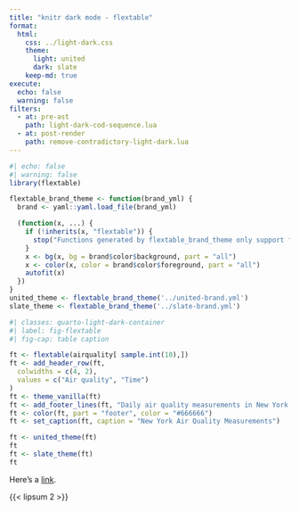 ```yaml
---
title: "knitr dark mode - flextable"
format:
  html:
    css: ../light-dark.css
    theme:
      light: united
      dark: slate
    keep-md: true
execute:
  echo: false
  warning: false
filters:
  - at: pre-ast
    path: light-dark-cod-sequence.lua
  - at: post-render
    path: remove-contradictory-light-dark.lua
---
```


```r
#| echo: false
#| warning: false
library(flextable)

flextable_brand_theme <- function(brand_yml) {
  brand <- yaml::yaml.load_file(brand_yml)

  (function(x, ...) {
    if (!inherits(x, "flextable")) {
      stop("Functions generated by flextable_brand_theme only support flextable objects.")
    }
    x <- bg(x, bg = brand$color$background, part = "all")
    x <- color(x, color = brand$color$foreground, part = "all")
    autofit(x)
  })
}
united_theme <- flextable_brand_theme('../united-brand.yml')
slate_theme <- flextable_brand_theme('../slate-brand.yml')
```

```r
#| classes: quarto-light-dark-container
#| label: fig-flextable
#| fig-cap: table caption

ft <- flextable(airquality[ sample.int(10),])
ft <- add_header_row(ft,
  colwidths = c(4, 2),
  values = c("Air quality", "Time")
)
ft <- theme_vanilla(ft)
ft <- add_footer_lines(ft, "Daily air quality measurements in New York, May to September 1973.")
ft <- color(ft, part = "footer", color = "#666666")
ft <- set_caption(ft, caption = "New York Air Quality Measurements")

ft <- united_theme(ft)
ft
ft <- slate_theme(ft)
ft

```

Here's a [link](https://example.com).

{{< lipsum 2 >}}
